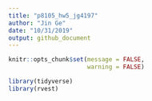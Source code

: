 ```yaml
---
title: "p8105_hw5_jg4197"
author: "Jin Ge"
date: "10/31/2019"
output: github_document
---
```


```r
knitr::opts_chunk$set(message = FALSE,
                      warning = FALSE)

library(tidyverse)
library(rvest)
```

```r

```